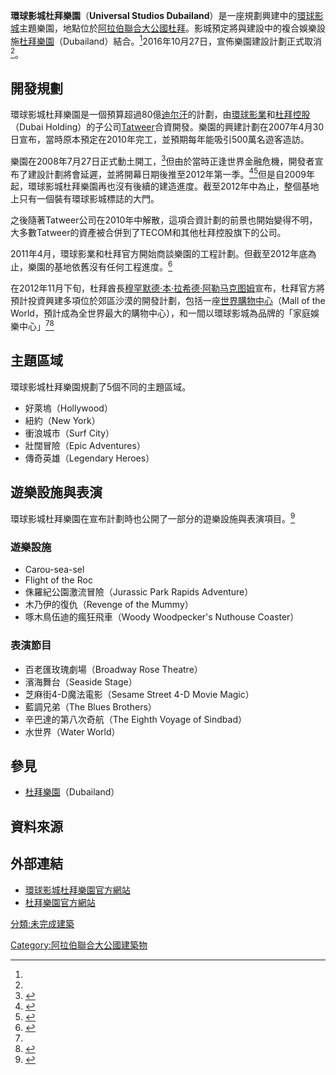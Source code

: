 {{Infobox amusement park
| name            = 環球影城杜拜樂園
| image           = 
| caption         = 
| location        = [[阿拉伯聯合大公國|阿拉伯聯合大公國]][[杜拜|杜拜]]
| location2       = 
| location3       = 
| resort = [[杜拜樂園|杜拜樂園]]
| coordinates     = {{coord|25|3|33|N|55|23|0|E|type:landmark|display=inline,title}}
| address         = 
| homepage        = [http://www.universalstudiosdubailand.com/ 官方網站]
| owner           = [[杜拜控股|杜拜控股]]
| general_manager = 
| operator        = [[環球主題樂園及度假村|環球主題樂園及度假村]]
| status          = <span style="color:darkred">取消</span><ref>{{cite web|url=http://themeparkinvestigator.com/in-memoriam-universal-studios-dubailand/|title=In Memoriam: Universal Studios Dubailand|author=Theme Park Investigator|work=Theme Park Investigator|access-date=2017-07-01|archive-date=2019-06-09|archive-url=https://web.archive.org/web/20190609210027/http://themeparkinvestigator.com/in-memoriam-universal-studios-dubailand/|dead-url=no}}</ref><ref>{{cite web|url=http://www.fastcompany.com/1338215/universal-studios-dubailand-case-study-rise-and-fall-dubai|title=Universal Studios Dubailand: A Case Study on the Rise and Fall of Dubai|date=24 August 2009|work=Fast Company|accessdate=2013-06-06|archive-date=2017-09-13|archive-url=https://web.archive.org/web/20170913160616/https://www.fastcompany.com/1338215/universal-studios-dubailand-case-study-rise-and-fall-dubai|dead-url=no}}</ref>

| opening_date    = 
| closing_date    = 
| previous_names  = 
| season          = 
| visitors        = 
| area            = {{convert|20000000|sqft|m2}}
| rides           = 12
| coasters        = 4
| water_rides     = 2
| slogan          = 
| footnotes       = 
}}

'''環球影城杜拜樂園'''（'''Universal Studios Dubailand'''）是一座規劃興建中的[[環球主題樂園及度假村|環球影城]]主題樂園，地點位於[[阿拉伯聯合大公國|阿拉伯聯合大公國]][[杜拜|杜拜]]。影城預定將與建設中的複合娛樂設施[[杜拜樂園|杜拜樂園]]（Dubailand）結合。<ref name="BigPlans_NoConstruction"/>2016年10月27日，宣佈樂園建設計劃正式取消<ref name='arabianbusiness'/>。

== 開發規劃 ==
環球影城杜拜樂園是一個預算超過80億[[阿联酋迪尔汗|迪尔汗]]的計劃，由[[環球影業|環球影業]]和[[杜拜控股|杜拜控股]]（Dubai Holding）的子公司[[Tatweer|Tatweer]]合資開發。樂園的興建計劃在2007年4月30日宣布，當時原本預定在2010年完工，並預期每年能吸引500萬名遊客造訪。

樂園在2008年7月27日正式動土開工，<ref>{{cite web |url=http://www.xpress4me.com/news/uae/dubai/20008798.html |title=Groundbreaking at Universal Studios Dubailand |access-date=2013-06-06 |archive-date=2009-02-16 |archive-url=https://web.archive.org/web/20090216122040/http://xpress4me.com/news/uae/dubai/20008798.html |dead-url=no }}</ref>但由於當時正逢世界金融危機，開發者宣布了建設計劃將會延遲，並將開幕日期後推至2012年第一季。<ref>{{cite web|url=http://www.gulfnews.com/business/Economy/10275612.html|title=Job cuts on the rise in Dubai|author=Suzanne Fenton|work=www.gulfnews.com|date=2009-01-15|accessdate=2009-01-19|archive-date=2009-02-16|archive-url=https://web.archive.org/web/20090216212932/http://gulfnews.com/business/Economy/10275612.html|dead-url=no}}</ref><ref>{{cite web | url=http://www.fastcompany.com/1338215/universal-studios-dubailand-case-study-rise-and-fall-dubai | title=Universal Studios Dubailand: A Case Study on the Rise and Fall of Dubai | author=Zachary Wilson | publisher=Associated Press | date=2009-08-23 | accessdate=2013-01-11 | archive-date=2017-09-13 | archive-url=https://web.archive.org/web/20170913160616/https://www.fastcompany.com/1338215/universal-studios-dubailand-case-study-rise-and-fall-dubai | dead-url=no }}</ref>但是自2009年起，環球影城杜拜樂園再也沒有後續的建造進度。截至2012年中為止，整個基地上只有一個裝有環球影城標誌的大門。

之後隨著Tatweer公司在2010年中解散，這項合資計劃的前景也開始變得不明，大多數Tatweer的資產被合併到了TECOM和其他杜拜控股旗下的公司。

2011年4月，環球影業和杜拜官方開始商談樂園的工程計劃。但截至2012年底為止，樂園的基地依舊沒有任何工程進度。<ref name="BigPlans_NoConstruction">{{cite news | url=http://www.independent.co.uk/news/world/middle-east/dubai-buy-buy-gulf-state-starts-to-build-again-8411982.html | title=Dubai, buy, buy: Gulf state starts to build again | newspaper=The Independent | date=2012-12-12 | accessdate=2013-01-11 | quote="In the desert outside the city stands the shell of the last large-scale leisure development – a 107-square-mile entertainment complex called Dubailand which was meant to house the world's largest array of theme parks. The signs for what would have been Universal Studios are whipped by the sand, and its gate leads nowhere." | archive-date=2019-06-17 | archive-url=https://web.archive.org/web/20190617005612/https://www.independent.co.uk/news/world/middle-east/dubai-buy-buy-gulf-state-starts-to-build-again-8411982.html | dead-url=no }}</ref>

在2012年11月下旬，杜拜酋長[[穆罕默德·本·拉希德·阿勒马克图姆|穆罕默德·本·拉希德·阿勒马克图姆]]宣布，杜拜官方將預計投資興建多項位於郊區沙漠的開發計劃，包括一座[[世界購物中心|世界購物中心]]（Mall of the World，預計成為全世界最大的購物中心），和一間以環球影城為品牌的「家庭娛樂中心」<ref name="BigPlans_NoConstruction"/><ref name="EntertainmentCentre">{{cite news | url=http://www.nydailynews.com/life-style/real-estate/dubai-plans-world-largest-mall-article-1.1209473 | title=Dubai plans world<nowiki>’</nowiki>s largest mall | newspaper=New York Daily News | date=2012-11-28 | accessdate=2013-01-11 | archive-date=2012-12-01 | archive-url=https://web.archive.org/web/20121201231429/http://www.nydailynews.com/life-style/real-estate/dubai-plans-world-largest-mall-article-1.1209473 | dead-url=no }}</ref>

== 主題區域 ==
環球影城杜拜樂園規劃了5個不同的主題區域。
*好萊塢（Hollywood）
*紐約（New York）
*衝浪城市（Surf City）
*壯闊冒險（Epic Adventures）
*傳奇英雄（Legendary Heroes）

== 遊樂設施與表演 ==
環球影城杜拜樂園在宣布計劃時也公開了一部分的遊樂設施與表演項目。<ref>{{cite web |url=http://www.universaldubai.com |title=Universal Studios Dubailand Official Website |access-date=2022-01-16 |archive-date=2019-07-16 |archive-url=https://web.archive.org/web/20190716172538/http://universaldubai.com/ |dead-url=no }}</ref>

=== 遊樂設施 ===
*Carou-sea-sel
*Flight of the Roc
*侏羅紀公園激流冒險（Jurassic Park Rapids Adventure）
*木乃伊的復仇（Revenge of the Mummy）
*啄木鳥伍迪的瘋狂飛車（Woody Woodpecker's Nuthouse Coaster）

=== 表演節目 ===
*百老匯玫瑰劇場（Broadway Rose Theatre）
*濱海舞台（Seaside Stage）
*芝麻街4-D魔法電影（Sesame Street 4-D Movie Magic）
*藍調兄弟（The Blues Brothers）
*辛巴達的第八次奇航（The Eighth Voyage of Sindbad）
*水世界（Water World）

== 參見 ==
* [[杜拜樂園|杜拜樂園]]（Dubailand）

== 資料來源 ==
{{reflist|refs=
<ref name='arabianbusiness'>{{cite web|url=http://www.arabianbusiness.com/dubai-s-plan-for-universal-studios-theme-park-scrapped--650651.html|title=Dubai's plan for Universal Studios theme park 'scrapped'|access-date=2021-08-22|archive-date=2021-08-22|archive-url=https://web.archive.org/web/20210822085153/https://www.arabianbusiness.com/dubai-s-plan-for-universal-studios-theme-park-scrapped--650651.html|dead-url=no}}</ref>
}}

== 外部連結 ==
*[http://www.universaldubai.com 環球影城杜拜樂園官方網站] {{Wayback|url=http://www.universaldubai.com/ |date=20190716172538 }}
*[https://web.archive.org/web/20040201112150/http://www.dubailand.ae/ 杜拜樂園官方網站]

{{環球主題樂園及度假村}}
{{NBC環球集團}}

[[Category:阿拉伯聯合大公國建築物|Category:阿拉伯聯合大公國建築物]]
[[分類:未完成建築|分類:未完成建築]]